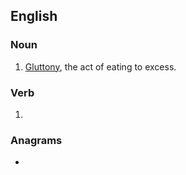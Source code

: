 ==English==

===Noun===
{{en-noun|-}}

# [[gluttony|Gluttony]], the act of eating to excess.

===Verb===
{{head|en|verb form}}

# {{present participle of|en|overeat|nocat=1}}

===Anagrams===
* {{anagrams|en|a=aeeginortv|envigorate}}